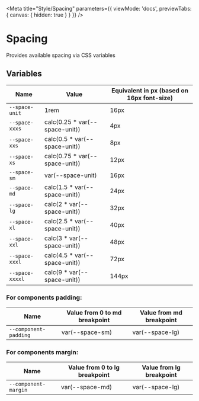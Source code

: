 
<Meta title="Style/Spacing" parameters={{ viewMode: 'docs', previewTabs: { canvas: { hidden: true } } }} />

# Spacing
Provides available spacing via CSS variables

## Variables
| Name | Value | Equivalent in px (based on 16px font-size)
|------|-------------|-------------|
| `--space-unit` | 1rem | 16px |
| `--space-xxxs` | calc(0.25 * var(--space-unit)) | 4px |
| `--space-xxs` | calc(0.5 * var(--space-unit)) | 8px |
| `--space-xs` | calc(0.75 * var(--space-unit)) | 12px |
| `--space-sm` | var(--space-unit) | 16px |
| `--space-md` | calc(1.5 * var(--space-unit)) | 24px |
| `--space-lg` | calc(2 * var(--space-unit)) | 32px |
| `--space-xl` | calc(2.5 * var(--space-unit)) | 40px |
| `--space-xxl` | calc(3 * var(--space-unit)) | 48px |
| `--space-xxxl` | calc(4.5 * var(--space-unit)) | 72px |
| `--space-xxxxl` | calc(9 * var(--space-unit)) | 144px |

### For components padding:
| Name | Value from 0 to md breakpoint | Value from md breakpoint |
|------|-------------|-------------|
| `--component-padding` | var(--space-sm) | var(--space-lg) |

### For components margin:
| Name | Value from 0 to lg breakpoint | Value from lg breakpoint |
|------|-------------|-------------|
| `--component-margin` | var(--space-md) | var(--space-lg) |
